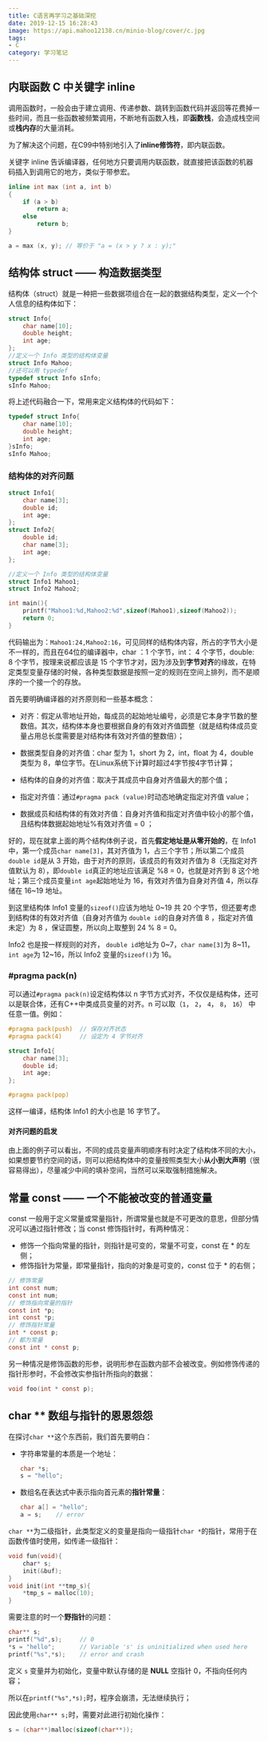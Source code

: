 ```yaml
---
title: C语言再学习之基础深挖
date: 2019-12-15 16:28:43
image: https://api.mahoo12138.cn/minio-blog/cover/c.jpg
tags: 
- C
category: 学习笔记
---
```


## 内联函数 C 中关键字 inline

调用函数时，一般会由于建立调用、传递参数、跳转到函数代码并返回等花费掉一些时间，而且一些函数被频繁调用，不断地有函数入栈，即**函数栈**，会造成栈空间或**栈内存**的大量消耗。

为了解决这个问题，在C99中特别地引入了**inline修饰符**，即内联函数。

关键字 inline 告诉编译器，任何地方只要调用内联函数，就直接把该函数的机器码插入到调用它的地方，类似于带参宏。

```c
inline int max (int a, int b)
{
    if (a > b)
        return a;
    else
        return b;
}

a = max (x, y); // 等价于 "a = (x > y ? x : y);"
```

## 结构体 struct —— 构造数据类型

结构体（struct）就是一种把一些数据项组合在一起的数据结构类型，定义一个个人信息的结构体如下：

```c
struct Info{
	char name[10];
	double height;
	int age;
};
//定义一个 Info 类型的结构体变量
struct Info Mahoo;
//还可以用 typedef 
typedef struct Info sInfo;
sInfo Mahoo;
```

将上述代码融合一下，常用来定义结构体的代码如下：

```c
typedef struct Info{
	char name[10];
	double height;
	int age;
}sInfo;
sInfo Mahoo;
```

### 结构体的对齐问题

```c
struct Info1{
    char name[3];
    double id;
    int age;
};
struct Info2{
    double id;
    char name[3];
    int age;
};

//定义一个 Info 类型的结构体变量
struct Info1 Mahoo1;
struct Info2 Mahoo2;

int main(){
    printf("Mahoo1:%d,Mahoo2:%d",sizeof(Mahoo1),sizeof(Mahoo2));
    return 0;
}
```

代码输出为：`Mahoo1:24,Mahoo2:16`，可见同样的结构体内容，所占的字节大小是不一样的，而且在64位的编译器中，char ：1 个字节，int： 4 个字节，double:  8 个字节，按理来说都应该是 15 个字节才对，因为涉及到**字节对齐**的缘故，在特定类型变量存储的时候，各种类型数据是按照一定的规则在空间上排列，而不是顺序的一个接一个的存放。

首先要明确编译器的对齐原则和一些基本概念：

+ 对齐：假定从零地址开始，每成员的起始地址编号，必须是它本身字节数的整数倍。其次，结构体本身也要根据自身的有效对齐值圆整（就是结构体成员变量占用总长度需要是对结构体有效对齐值的整数倍）；

+ 数据类型自身的对齐值：char 型为 1，short 为 2，int，float 为 4，double类型为 8，单位字节。在Linux系统下计算时超过4字节按4字节计算；
+ 结构体的自身的对齐值：取决于其成员中自身对齐值最大的那个值；
+ 指定对齐值：通过`#pragma pack (value)`时动态地确定指定对齐值 value；
+ 数据成员和结构体的有效对齐值：自身对齐值和指定对齐值中较小的那个值，且结构体数据起始地址%有效对齐值 = 0 ；

好的，现在就拿上面的两个结构体例子说，首先**假定地址是从零开始的**，在 Info1 中，第一个成员`char name[3]`，其对齐值为 1，占三个字节；所以第二个成员`double id`是从 3 开始，由于对齐的原则，该成员的有效对齐值为 8（无指定对齐值默认为 8），即`double id`真正的地址应该满足 %8 = 0，也就是对齐到 8 这个地址；第三个成员变量`int age`起始地址为 16，有效对齐值为自身对齐值 4，所以存储在 16\~19 地址。

到这里结构体 Info1 变量的`sizeof()`应该为地址 0\~19 共 20 个字节，但还要考虑到结构体的有效对齐值（自身对齐值为 `double id`的自身对齐值 8 ，指定对齐值未定）为 8 ，保证圆整，所以向上取整到 24 % 8 = 0。

Info2 也是按一样规则的对齐， `double id`地址为 0\~7，`char name[3]`为 8\~11，`int age`为 12\~16，所以 Info2 变量的`sizeof()`为 16。

### #pragma pack(n)

可以通过`#pragma pack(n)`设定结构体以 n 字节方式对齐，不仅仅是结构体，还可以是联合体，还有C++中类成员变量的对齐。n 可以取（`1`， `2`， `4`， `8`， `16`） 中任意一值。例如：

```c
#pragma pack(push)  // 保存对齐状态
#pragma pack(4)     // 设定为 4 字节对齐

struct Info1{
    char name[3];
    double id;
    int age;
};

#pragma pack(pop)  
```

这样一编译，结构体 Info1 的大小也是 16 字节了。

#### 对齐问题的启发

由上面的例子可以看出，不同的成员变量声明顺序有时决定了结构体不同的大小，如果想要节约空间的话，则可以把结构体中的变量按照类型大小**从小到大声明**（很容易得出），尽量减少中间的填补空间，当然可以采取强制措施解决。

## 常量 const —— 一个不能被改变的普通变量

const 一般用于定义常量或常量指针，所谓常量也就是不可更改的意思，但部分情况可以通过指针修改；当 const 修饰指针时，有两种情况：

+ 修饰一个指向常量的指针，则指针是可变的，常量不可变，const 在  *  的左侧；
+ 修饰指针为常量，即常量指针，指向的对象是可变的，const 位于 * 的右侧；

```c
// 修饰常量
int const num;
const int num;
// 修饰指向常量的指针
const int *p;
int const *p;
// 修饰指针常量
int * const p;
// 都为常量
const int * const p;
```

另一种情况是修饰函数的形参，说明形参在函数内部不会被改变。例如修饰传递的指针形参时，不会修改实参指针所指向的数据：

```c
void foo(int * const p);
```

## char \*\* 数组与指针的恩恩怨怨

在探讨`char **`这个东西前，我们首先要明白：

+ 字符串常量的本质是一个地址：

  ```c
  char *s;
  s = "hello";
  ```

+ 数组名在表达式中表示指向首元素的**指针常量**：

  ```c
  char a[] = "hello";
  a = s;	// error
  ```

`char **`为二级指针，此类型定义的变量是指向一级指针`char *`的指针，常用于在函数传值时使用，如传递一级指针：

```c
void fun(void){
    char* s;
    init(&buf);
}
void init(int **tmp_s){
    *tmp_s = malloc(10);
}
```

需要注意的时一个**野指针**的问题：

```c
char** s;
printf("%d",s);		// 0
*s = "hello";		// Variable 's' is uninitialized when used here
printf("%s",*s);	// error and crash
```

定义 `s` 变量并为初始化，变量中默认存储的是 **NULL** 空指针 0，不指向任何内容；

所以在`printf("%s",*s);`时，程序会崩溃，无法继续执行；

因此使用`char** s;`时，需要对此进行初始化操作：

```c
s = (char**)malloc(sizeof(char**));
```





